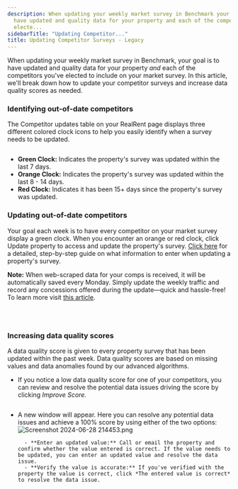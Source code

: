 ```yaml
---
description: When updating your weekly market survey in Benchmark your goal is to
  have updated and quality data for your property and each of the competitors youve
  electe...
sidebarTitle: "Updating Competitor..."
title: Updating Competitor Surveys - Legacy
---
```


When updating your weekly market survey in Benchmark, your goal is to have updated and quality data for your property *and* each of the competitors you've elected to include on your market survey. In this article, we'll break down how to update your competitor surveys and increase data quality scores as needed.


### Identifying out-of-date competitors


The Competitor updates table on your RealRent page displays three different colored clock icons to help you easily identify when a survey needs to be updated. 


<Frame caption="Competitor updates list with data quality and last updated information.">
  <img src="/images/radix/7fe96bf69db1addb42c6f37bdb19caa750dd7b95.png" alt="" />
</Frame>


* **Green Clock:** Indicates the property's survey was updated within the last 7 days.
* **Orange Clock:** Indicates the property's survey was updated within the last 8 - 14 days.
* **Red Clock:** Indicates it has been 15+ days since the property's survey was updated.


### Updating out-of-date competitors


Your goal each week is to have every competitor on your market survey display a green clock. When you encounter an orange or red clock, click Update property to access and update the property's survey. [Click here](kb://article/zendesk:radix:32860114535693) for a detailed, step-by-step guide on what information to enter when updating a property's survey. 



**Note:** When web-scraped data for your comps is received, it will be automatically saved every Monday. Simply update the weekly traffic and record any concessions offered during the update—quick and hassle-free! To learn more visit [this article](kb://article/zendesk:radix:29750300559757). 



 


<Frame caption="Competitor updates section displaying property names, addresses, and data quality scores.">
  <img src="/images/radix/cc49cc8a88a8083555042472337f3efa0de89317.png" alt="" />
</Frame>


### Increasing data quality scores


A data quality score is given to every property survey that has been updated within the past week. Data quality scores are based on missing values and data anomalies found by our advanced algorithms. 


* If you notice a low data quality score for one of your competitors, you can review and resolve the potential data issues driving the score by clicking *Improve Score.*


<Frame caption="Competitor survey entry showing property details, last update, and data quality score.">
  <img src="/images/radix/008d0ed7e89e59ac08c5824b305197680d47406d.png" alt="" />
</Frame>


* A new window will appear. Here you can resolve any potential data issues and achieve a 100% score by using either of the two options:![Screenshot 2024-06-28 214453.png](/images/radix/de621b72417b77f1de4c60b0b4c376535d54ec86.png)
	
		- **Enter an updated value:** Call or email the property and confirm whether the value entered is correct. If the value needs to be updated, you can enter an updated value and resolve the data issue.
		- **Verify the value is accurate:** If you've verified with the property the value is correct, click *The entered value is correct* to resolve the data issue.